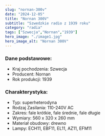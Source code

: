 ```yaml
---
slug: "nornan-300v"
date: "2024-12-05"
title: "Nornan 300V"
subtitle: "Szwedzkie radio z 1939 roku"
category: "radia"
tags: ["Szwecja","Nornan","1939"]
hero_image: "./image1.jpg"
hero_image_alt: "Nornan 300V"
---
```


### Dane podstawowe:

- Kraj pochodzenia: Szwecja
- Producent: Nornan
- Rok produkcji: 1939

### Charakterystyka:

- Typ: superheterodyna
- Rodzaj Zasilania: 110-240V AC
- Zakres: fale krótkie, fale średnie, fale długie
- Wymiary: 560 x 320 x 260 mm
- Materiał obudowy: drewno
- Lampy: ECH11, EBF11, EL11, AZ11, EFM11 
